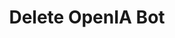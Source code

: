 ---
title: 'Delete OpenIA Bot'
openapi: openapi-v2 DELETE /openai/creds/:openaiCredsId/{instance}
---